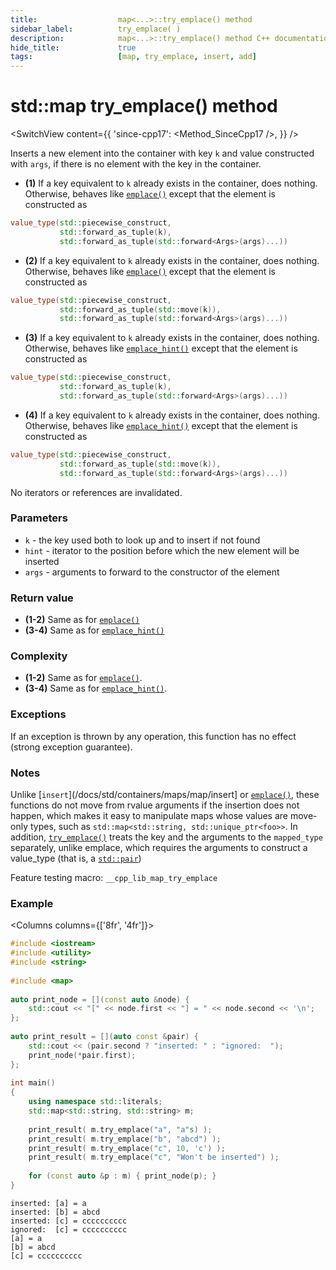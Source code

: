 ```yaml
---
title:					map<...>::try_emplace() method
sidebar_label:			try_emplace( )
description:			map<...>::try_emplace() method C++ documentation
hide_title:				true
tags:					[map, try_emplace, insert, add]
---
```



<!----------------- Codes ---------------------->

<!-- try_emplace() -->

# std::map try_emplace() method

<SwitchView content={{
    'since-cpp17': <Method_SinceCpp17 />,
    }} />

Inserts a new element into the container with key `k` and value constructed with `args`, if there is no element with the key in the container.

 - **(1)** If a key equivalent to `k` already exists in the container, does nothing. Otherwise, behaves like [`emplace()`](/docs/std/containers/maps/map/emplace) except that the element is constructed as
```cpp
value_type(std::piecewise_construct,
           std::forward_as_tuple(k),
           std::forward_as_tuple(std::forward<Args>(args)...))
```

- **(2)** If a key equivalent to `k` already exists in the container, does nothing. Otherwise, behaves like [`emplace()`](/docs/std/containers/maps/map/emplace) except that the element is constructed as
```cpp
value_type(std::piecewise_construct,
           std::forward_as_tuple(std::move(k)),
           std::forward_as_tuple(std::forward<Args>(args)...))
```

- **(3)** If a key equivalent to `k` already exists in the container, does nothing. Otherwise, behaves like [`emplace_hint()`](/docs/std/containers/maps/map/emplace_hint) except that the element is constructed as
```cpp
value_type(std::piecewise_construct,
           std::forward_as_tuple(k),
           std::forward_as_tuple(std::forward<Args>(args)...))
```

- **(4)** If a key equivalent to `k` already exists in the container, does nothing. Otherwise, behaves like [`emplace_hint()`](/docs/std/containers/maps/map/emplace_hint) except that the element is constructed as
```cpp
value_type(std::piecewise_construct,
           std::forward_as_tuple(std::move(k)),
           std::forward_as_tuple(std::forward<Args>(args)...))
```

No iterators or references are invalidated.


### Parameters

 - `k` - the key used both to look up and to insert if not found
 - `hint` - iterator to the position before which the new element will be inserted
 - `args` - arguments to forward to the constructor of the element

### Return value

 - **(1-2)** Same as for [`emplace()`](/docs/std/containers/maps/map/emplace)
 - **(3-4)** Same as for [`emplace_hint()`](/docs/std/containers/maps/map/emplace)

### Complexity

 - **(1-2)** Same as for [`emplace()`](/docs/std/containers/maps/map/emplace).
 - **(3-4)** Same as for [`emplace_hint()`](/docs/std/containers/maps/map/emplace).

### Exceptions

If an exception is thrown by any operation, this function has no effect (strong exception guarantee).

### Notes
Unlike [`insert`](/docs/std/containers/maps/map/insert] or [`emplace()`](/docs/std/containers/maps/map/emplace),
these functions do not move from rvalue arguments if the insertion does not happen, which makes it easy to manipulate maps whose values are move-only types,
such as `std::map<std::string, std::unique_ptr<foo>>`.
In addition, [`try_emplace()`](#) treats the key and the arguments to the `mapped_type` separately, unlike emplace, which requires the arguments to construct a value_type (that is, a [`std::pair`](#))

Feature testing macro: `__cpp_lib_map_try_emplace` 

### Example

<Columns columns={['8fr', '4fr']}>
<div>

```cpp title='Main.cpp' showLineNumbers
#include <iostream>
#include <utility>
#include <string>
 
#include <map>
 
auto print_node = [](const auto &node) {
    std::cout << "[" << node.first << "] = " << node.second << '\n';
};
 
auto print_result = [](auto const &pair) {
    std::cout << (pair.second ? "inserted: " : "ignored:  ");
    print_node(*pair.first);
};
 
int main()
{
    using namespace std::literals;
    std::map<std::string, std::string> m;
 
    print_result( m.try_emplace("a", "a"s) );
    print_result( m.try_emplace("b", "abcd") );
    print_result( m.try_emplace("c", 10, 'c') );
    print_result( m.try_emplace("c", "Won't be inserted") );
 
    for (const auto &p : m) { print_node(p); }
}
```

</div>
<div>

```plaintext title="Output"
inserted: [a] = a
inserted: [b] = abcd
inserted: [c] = cccccccccc
ignored:  [c] = cccccccccc
[a] = a
[b] = abcd
[c] = cccccccccc
```

</div>
</Columns>
